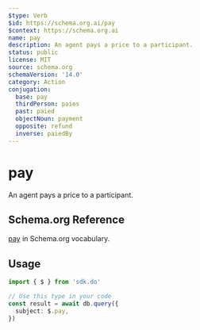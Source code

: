 ```yaml
---
$type: Verb
$id: https://schema.org.ai/pay
$context: https://schema.org.ai
name: pay
description: An agent pays a price to a participant.
status: public
license: MIT
source: schema.org
schemaVersion: '14.0'
category: Action
conjugation:
  base: pay
  thirdPerson: paies
  past: paied
  objectNoun: payment
  opposite: refund
  inverse: paiedBy
---
```


# pay

An agent pays a price to a participant.

## Schema.org Reference

[pay](https://schema.org/PayAction) in Schema.org vocabulary.

## Usage

```typescript
import { $ } from 'sdk.do'

// Use this type in your code
const result = await db.query({
  subject: $.pay,
})
```
